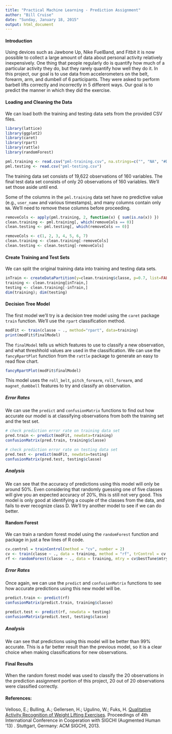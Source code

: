 ```yaml
---
title: "Practical Machine Learning - Prediction Assignment"
author: "Bill Cruise"
date: "Sunday, January 18, 2015"
output: html_document
---
```


#### Introduction

Using devices such as Jawbone Up, Nike FuelBand, and Fitbit it is now possible to collect a large amount of data about personal activity relatively inexpensively. One thing that people regularly do is quantify how much of a particular activity they do, but they rarely quantify how well they do it. In this project, our goal is to use data from accelerometers on the belt, forearm, arm, and dumbell of 6 participants. They were asked to perform barbell lifts correctly and incorrectly in 5 different ways. Our goal is to predict the manner in which they did the exercise.

#### Loading and Cleaning the Data

We can load both the training and testing data sets from the provided CSV files.

```r
library(lattice)
library(ggplot2)
library(caret)
library(rpart)
library(rattle)
library(randomForest)
```

```r
pml.training <- read.csv("pml-training.csv", na.strings=c("", "NA", "#DIV/0!"))
pml.testing <- read.csv("pml-testing.csv")
```

The training data set consists of 19,622 observations of 160 variables. The final test data set consists of only 20 observations of 160 variables. We'll set those aside until end.

Some of the columns in the `pml.training` data set have no predictive value (e.g., `user_name` and various timestamps), and many columns contain only `NA`. We'll need to remove these columns before proceeding.

```r
removeCols <- apply(pml.training, 2, function(x) { sum(is.na(x)) })
clean.training <- pml.training[, which(removeCols == 0)]
clean.testing <- pml.testing[, which(removeCols == 0)]

removeCols <- c(1, 2, 3, 4, 5, 6, 7)
clean.training <- clean.training[-removeCols]
clean.testing <- clean.testing[-removeCols]
```

#### Create Training and Test Sets

We can split the original training data into training and testing data sets.

```r
inTrain <- createDataPartition(y=clean.training$classe, p=0.7, list=FALSE)
training <- clean.training[inTrain,]
testing <- clean.training[-inTrain,]
dim(training); dim(testing)
```

#### Decision Tree Model

The first model we'll try is a decision tree model using the `caret` package `train` function. We'll use the `rpart` classification method.

```r
modFit <- train(classe ~ ., method="rpart", data=training)
print(modFit$finalModel)
```

The `finalModel` tells us which features to use to classify a new observation, and what threshhold values are used in the classification. We can use the `fancyRpartPlot` function from the `rattle` package to generate an easy to read flow chart.

```r
fancyRpartPlot(modFit$finalModel)
```

This model uses the `roll_belt`, `pitch_forearm`, `roll_forearm`, and `magnet_dumbbell` features to try and classify an observation.

##### Error Rates

We can use the `predict` and `confusionMatrix` functions to find out how accurate our model is at classifying observations from both the training set and the test set.

```r
# check prediction error rate on training data set
pred.train <- predict(modFit, newdata=training)
confusionMatrix(pred.train, training$classe)

# check prediction error rate on testing data set
pred.test <- predict(modFit, newdata=testing)
confusionMatrix(pred.test, testing$classe)
```

##### Analysis

We can see that the accuracy of predictions using this model will only be around 50%. Even considering that randomly guessing one of five classes will give you an expected accuracy of 20%, this is still not very good. This model is only good at identifying a couple of the classes from the data, and fails to ever recognize class D. We'll try another model to see if we can do better.

#### Random Forest

We can train a random forest model using the `randomForest` function and package in just a few lines of R code.

```r
cv.control = trainControl(method = "cv", number = 2)
cv <- train(classe ~ ., data = training, method = "rf", trControl = cv.control)
rf <- randomForest(classe ~ ., data = training, mtry = cv$bestTune$mtry)
```

##### Error Rates

Once again, we can use the `predict` and `confusionMatrix` functions to see how accurate predictions using this new model will be.

```r
predict.train <- predict(rf)
confusionMatrix(predict.train, training$classe)

predict.test <- predict(rf, newdata = testing)
confusionMatrix(predict.test, testing$classe)
```

##### Analysis

We can see that predictions using this model will be better than 99% accurate. This is a far better result than the previous model, so it is a clear choice when making classifications for new observations.

#### Final Results

When the random forest model was used to classify the 20 observations in the prediction assignment portion of this project, 20 out of 20 observations were classified correctly.

#### References:

Velloso, E.; Bulling, A.; Gellersen, H.; Ugulino, W.; Fuks, H. [Qualitative Activity Recognition of Weight Lifting Exercises](http://groupware.les.inf.puc-rio.br/work.jsf?p1=11201). Proceedings of 4th International Conference in Cooperation with SIGCHI (Augmented Human '13) . Stuttgart, Germany: ACM SIGCHI, 2013.
